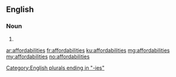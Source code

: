 ==English==

===Noun===
{{head|en|noun plural form}}

# {{plural of|affordability|lang=en}}

[[Category:English plurals ending in "-ies"]]

[[ar:affordabilities]]
[[fr:affordabilities]]
[[ku:affordabilities]]
[[mg:affordabilities]]
[[my:affordabilities]]
[[no:affordabilities]]